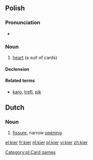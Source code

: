 ==Polish==

===Pronunciation===
* {{IPA|/kʲɛr/|lang=pl}}

===Noun===
{{infl|pl|noun|g=m}}

# [[heart]] (a suit of cards)

====Declension====
{{pl-decl-noun
|kier|kiery
|kiera|kierów/kier
|kierowi|kierom
|kier (kiera)|kiery
|kierem|kierami
|kierze|kierach
|kierze|kiery
}}

====Related terms====
*[[karo#Polish|karo]], [[trefl]], [[pik#Polish|pik]]

==Dutch==

===Noun===
{{infl|nl|noun}}

# [[fissure]], narrow [[opening]]


[[Category:pl:Card games]]

[[el:kier]]
[[fr:kier]]
[[nl:kier]]
[[pl:kier]]
[[vi:kier]]
[[zh:kier]]